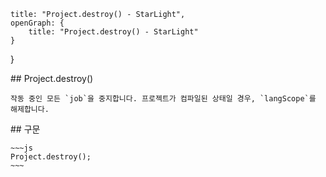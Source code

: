     title: "Project.destroy() - StarLight",
    openGraph: {
        title: "Project.destroy() - StarLight"
    }
}

<Section>
    ## Project.destroy()

    작동 중인 모든 `job`을 중지합니다. 프로젝트가 컴파일된 상태일 경우, `langScope`를 해제합니다.
</Section>
<Section>
    ## 구문

    ~~~js
    Project.destroy();
    ~~~
</Section>